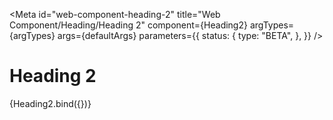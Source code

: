 <!-- @license CC0-1.0 -->


<Meta
  id="web-component-heading-2"
  title="Web Component/Heading/Heading 2"
  component={Heading2}
  argTypes={argTypes}
  args={defaultArgs}
  parameters={{
    status: {
      type: "BETA",
    },
  }}
/>

# Heading 2

<Canvas>
  <Story name="Default" args={exampleArgs}>
    {Heading2.bind({})}
  </Story>
</Canvas>

<ArgsTable story="Default" />
